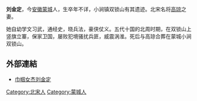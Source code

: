 {{multiple issues|
{{expand|time=2013-04-24T11:29:41+00:00}}
{{globalize|time=2013-04-24T11:29:41+00:00}}
{{unreferenced|time=2013-04-24T11:29:41+00:00}}
}}
'''刘金定'''，今[[安徽|安徽]][[蒙城|蒙城]]人，生卒年不详，小涧镇双锁山有其遗迹。北宋名将[[高瓊_(宋朝)|高琼]]之妻。

她自幼学文习武，通经史，晓兵法，豪侠仗义。五代十国的北周时期，在双锁山上竖旗立寨，保家卫国，屡败犯境骚扰兵匪，威震涡淮。死后与高琼合葬在蒙城小涧双锁山。

==外部連結==
* [http://www.bzzwgk.gov.cn/zfxxgk/content.php?bcode=SD905&partid=21755&typeid=&id=250248 巾帼女杰刘金定]{{dead link|date=2017年11月 |bot=InternetArchiveBot |fix-attempted=yes }}

[[Category:北宋人|Category:北宋人]]
[[Category:蒙城人|Category:蒙城人]]